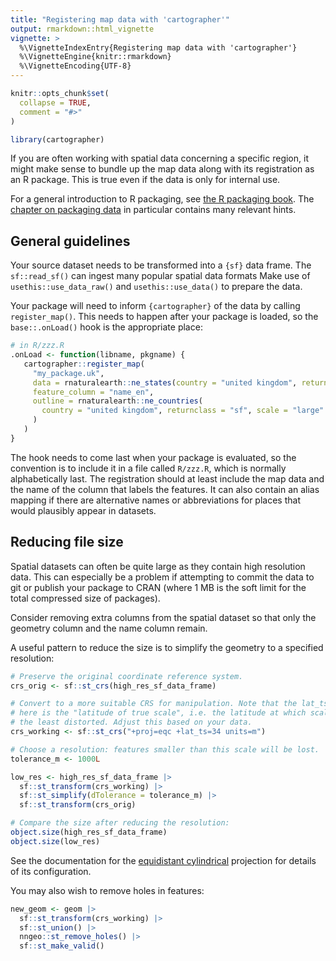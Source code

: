 ```yaml
---
title: "Registering map data with 'cartographer'"
output: rmarkdown::html_vignette
vignette: >
  %\VignetteIndexEntry{Registering map data with 'cartographer'}
  %\VignetteEngine{knitr::rmarkdown}
  %\VignetteEncoding{UTF-8}
---
```


```r
knitr::opts_chunk$set(
  collapse = TRUE,
  comment = "#>"
)
```

```r
library(cartographer)
```


If you are often working with spatial data concerning a specific region, it might
make sense to bundle up the map data along with its registration as an R package.
This is true even if the data is only for internal use.

For a general introduction to R packaging, see [the R packaging book](https://r-pkgs.org/).
The [chapter on packaging data](https://r-pkgs.org/data.html) in particular contains many
relevant hints.


## General guidelines
Your source dataset needs to be transformed into a `{sf}` data frame. The `sf::read_sf()`
can ingest many popular spatial data formats
Make use of `usethis::use_data_raw()` and `usethis::use_data()` to prepare the data.

Your package will need to inform `{cartographer}` of the data by calling `register_map()`.
This needs to happen after your package is loaded, so the `base::.onLoad()` hook is the
appropriate place:

```r
# in R/zzz.R
.onLoad <- function(libname, pkgname) {
   cartographer::register_map(
     "my_package.uk",
     data = rnaturalearth::ne_states(country = "united kingdom", returnclass = "sf"),
     feature_column = "name_en",
     outline = rnaturalearth::ne_countries(
       country = "united kingdom", returnclass = "sf", scale = "large"
     )
   )
}
```

The hook needs to come last when your package is evaluated, so the convention is
to include it in a file called `R/zzz.R`, which is normally alphabetically last.
The registration should at least include the map data and the name of the column that
labels the features. It can also contain an alias mapping if there are alternative
names or abbreviations for places that would plausibly appear in datasets.


## Reducing file size
Spatial datasets can often be quite large as they contain high resolution data.
This can especially be a problem if attempting to commit the data to git or publish
your package to CRAN (where 1 MB is the soft limit for the total compressed size of
packages).

Consider removing extra columns from the spatial dataset so that only the geometry column
and the name column remain.

A useful pattern to reduce the size is to simplify the geometry to a specified resolution:

```r
# Preserve the original coordinate reference system.
crs_orig <- sf::st_crs(high_res_sf_data_frame)

# Convert to a more suitable CRS for manipulation. Note that the lat_ts argument
# here is the "latitude of true scale", i.e. the latitude at which scale will be
# the least distorted. Adjust this based on your data.
crs_working <- sf::st_crs("+proj=eqc +lat_ts=34 units=m")

# Choose a resolution: features smaller than this scale will be lost.
tolerance_m <- 1000L

low_res <- high_res_sf_data_frame |>
  sf::st_transform(crs_working) |>
  sf::st_simplify(dTolerance = tolerance_m) |>
  sf::st_transform(crs_orig)

# Compare the size after reducing the resolution:
object.size(high_res_sf_data_frame)
object.size(low_res)
```

See the documentation for the [equidistant cylindrical](https://proj.org/operations/projections/eqc.html)
projection for details of its configuration.

You may also wish to remove holes in features:

```r
new_geom <- geom |>
  sf::st_transform(crs_working) |>
  sf::st_union() |>
  nngeo::st_remove_holes() |>
  sf::st_make_valid()
```

